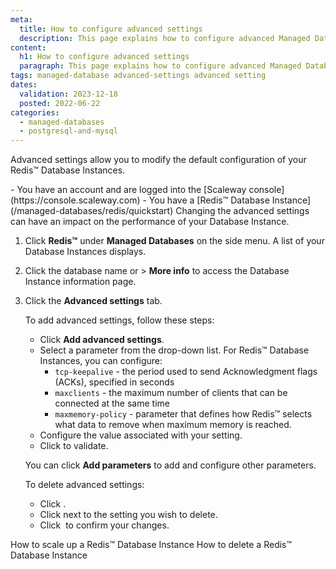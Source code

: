 ```yaml
---
meta:
  title: How to configure advanced settings  
  description: This page explains how to configure advanced Managed Database for Redis™ settings 
content:
  h1: How to configure advanced settings 
  paragraph: This page explains how to configure advanced Managed Database for Redis™ settings 
tags: managed-database advanced-settings advanced setting 
dates:
  validation: 2023-12-18
  posted: 2022-06-22
categories:
  - managed-databases
  - postgresql-and-mysql
---
```


Advanced settings allow you to modify the default configuration of your Redis™ Database Instances.

<Macro id="iam-requirements" />

<Message type="requirement">
  - You have an account and are logged into the [Scaleway console](https://console.scaleway.com)
  - You have a [Redis™ Database Instance](/managed-databases/redis/quickstart)
</Message>

<Message type="important">
  Changing the advanced settings can have an impact on the performance of your Database Instance.
</Message>

1. Click **Redis™** under **Managed Databases** on the side menu. A list of your Database Instances displays.
2. Click the database name or <Icon name="more" /> > **More info** to access the Database Instance information page.
3. Click the **Advanced settings** tab.

    To add advanced settings, follow these steps:

    - Click **Add advanced settings**.
    - Select a parameter from the drop-down list. For Redis™ Database Instances, you can configure:
      - `tcp-keepalive` - the period used to send Acknowledgment flags (ACKs), specified in seconds
      - `maxclients` - the maximum number of clients that can be connected at the same time
      - `maxmemory-policy` - parameter that defines how Redis™ selects what data to remove when maximum memory is reached.
    - Configure the value associated with your setting.
    - Click <Icon name="validate" /> to validate.

    You can click **Add parameters** to add and configure other parameters.

    To delete advanced settings:
    - Click <Icon name="edit"/>.
    - Click <Icon name="delete"/> next to the setting you wish to delete.
    - Click <Icon name="validate"/> to confirm your changes.


<Navigation title="See also">
  <PreviousButton to="/managed-databases/redis/how-to/scale-up-a-database-for-redis">How to scale up a Redis™ Database Instance</PreviousButton>
  <NextButton to="/managed-databases/redis/how-to/delete-a-database-for-redis">How to delete a Redis™ Database Instance</NextButton>
</Navigation>
